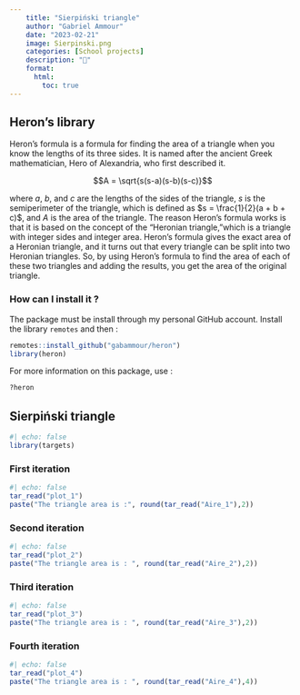 ```yaml
---
    title: "Sierpiński triangle"
    author: "Gabriel Ammour"
    date: "2023-02-21"
    image: Sierpinski.png
    categories: [School projects]
    description: "📐"
    format: 
      html: 
        toc: true
---
```


## Heron's library

Heron's formula is a formula for finding the area of a triangle when you know the lengths of its three sides. It is named after the ancient Greek mathematician, Hero of Alexandria, who first described it.

$$A = \sqrt{s(s-a)(s-b)(s-c)}$$

where $a$, $b$, and $c$ are the lengths of the sides of the triangle, $s$ is the semiperimeter of the triangle, which is defined as $s = \frac{1}{2}(a + b + c)$, and $A$ is the area of the triangle. The reason Heron's formula works is that it is based on the concept of the "Heronian triangle,"which is a triangle with integer sides and integer area. Heron's formula gives the exact area of a Heronian triangle, and it turns out that every triangle can be split into two Heronian triangles. So, by using Heron's formula to find the area of each of these two triangles and adding the results, you get the area of the original triangle.

### How can I install it ?

The package must be install through my personal GitHub account. Install the library `remotes` and then :

```r
remotes::install_github("gabammour/heron")
library(heron)
```

For more information on this package, use :

```r
?heron
```

## Sierpiński triangle

```r
#| echo: false
library(targets)
```

### First iteration

```r
#| echo: false
tar_read("plot_1")
paste("The triangle area is :", round(tar_read("Aire_1"),2))
```

### Second iteration

```r
#| echo: false
tar_read("plot_2")
paste("The triangle area is : ", round(tar_read("Aire_2"),2))
```

### Third iteration

```r
#| echo: false
tar_read("plot_3")
paste("The triangle area is : ", round(tar_read("Aire_3"),2))
```

### Fourth iteration

```r
#| echo: false
tar_read("plot_4")
paste("The triangle area is : ", round(tar_read("Aire_4"),4))
```

